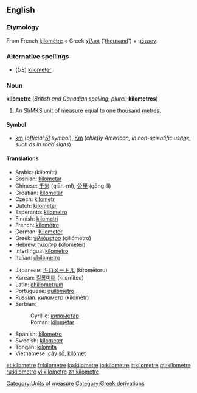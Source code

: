 <!--If you edit this page, please also edit "kilometer" to keep these two pages in synch.-->
==English==

===Etymology===
From French [[kilomètre]] < Greek [[χίλιοι]] ('[[thousand]]') + [[μέτρον]].

===Alternative spellings===
*(''US'') [[kilometer]]

===Noun===
'''kilometre''' (''British and Canadian spelling''; ''plural:'' '''kilometres''')

#An [[SI#Abbreviation|SI]]/MKS unit of measure equal to one thousand [[metre]]s.

====Symbol====
*[[km]] (''official [[SI]] symbol''), [[Km]] (''chiefly American, in non-scientific usage, such as in road signs'')

====Translations====
{{top}}
*Arabic: {{ARchar|[[كيلومتر]]}} (kilomítr) {{m}}
*Bosnian: [[kilometar#Bosnian|kilometar]] {{m}}
*Chinese: [[千米]] (qiān-mǐ), [[公里]] (gōng-lǐ)
*Croatian: [[kilometar#Croatian|kilometar]] {{m}}
*Czech: [[kilometr]] {{m}}
*Dutch: [[kilometer#Dutch|kilometer]]
*Esperanto: [[kilometro]]
*Finnish: [[kilometri]]
*French: [[kilomètre]] {{m}}
*German: [[Kilometer]] {{m}}
*Greek: [[χιλιόμετρο]] (çiliómetro) {{n}}
*Hebrew: [[קילומטר]] (kilometer) {{m}}
*Interlingua: [[kilometro]]
*Italian: [[chilometro]] {{m}}
{{mid}}
*Japanese: [[キロメートル]] (kiromētoru)
*Korean: [[킬롬미터]] (kilomiteo)
*Latin: [[chiliometrum]] {{n}}
*Portuguese: [[quilômetro]] {{m}}
*Russian: [[километр]] (kilométr) {{m}}
*Serbian:
*:Cyrillic: [[километар#Serbian|километар]] {{m}}
*:Roman: [[kilometar#Serbian|kilometar]] {{m}}
*Spanish: [[kilómetro]] {{m}}
*Swedish: [[kilometer#Swedish|kilometer]] {{c}}
*Tongan: [[kilomita]]
*Vietnamese: [[cây số]], [[kilômet]]
{{bottom}}

[[Category:Units of measure]]
[[Category:Greek derivations]]

<!--If you edit this page, please also edit "kilometer" to keep these two pages in synch.-->

[[et:kilometre]]
[[fr:kilometre]]
[[ko:kilometre]]
[[io:kilometre]]
[[it:kilometre]]
[[mi:kilometre]]
[[ru:kilometre]]
[[vi:kilometre]]
[[zh:kilometre]]